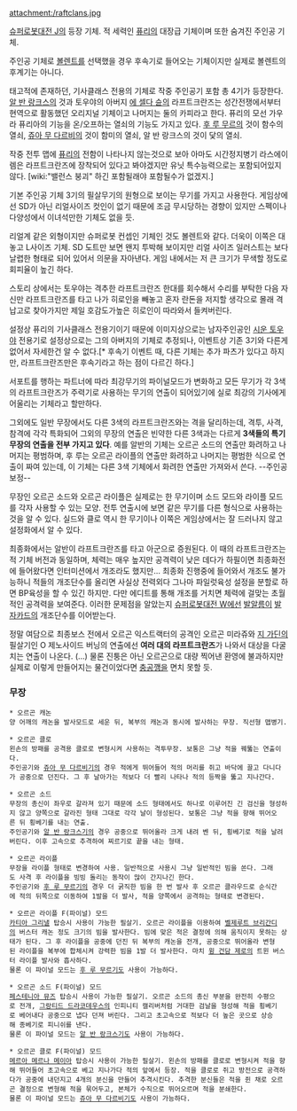 attachment:/raftclans.jpg 

[[슈퍼로봇대전 J]]의 등장 기체. 적 세력인 [[퓨리]]의 대장급 기체이며 또한 숨겨진 주인공 기체.

주인공 기체로 [[볼렌트]]를 선택했을 경우 후속기로 들어오는 기체이지만 실제로 볼렌트의 후계기는 아니다.

태고적에 존재하던, 기사클래스 전용의 기체로 작중 주인공기 포함 총 4기가 등장한다.
[[알 반 랑크스]]의 것과 토우야의 아버지 [[에 셀다 슌]]의 라프트크란즈는 성간전쟁에서부터 현역으로 활동했던 오리지널 기체이고 나머지는 둘의 카피라고 한다. 퓨리의 모선 가우 라 퓨리아의 기능을 온/오프하는 열쇠의 기능도 가지고 있다. [[후 루 무르]]의 것이 함수의 열쇠, [[쥬아 무 다르비]]의 것이 함미의 열쇠, 알 반 랑크스의 것이 닻의 열쇠. 

작중 전투 맵에 [[퓨리]]의 전함이 나타나지 않는것으로 보아 아마도 시간정지병기 라스에이렘은 라프트크란즈에 장착되어 있다고 봐야겠지만 유닛 특수능력으로는 포함되어있지 않다. [wiki:"밸런스 붕괴" 하긴 포함될래야 포함될수가 없겠지.] 

기본 주인공 기체 3기의 필살무기의 원형으로 보이는 무기를 가지고 사용한다. 게임상에선 SD가 아닌 리얼사이즈 컷인이 없기 때문에 조금 무시당하는 경향이 있지만 스펙이나 다양성에서 이녀석만한 기체도 없을 듯.

리얼계 같은 외형이지만 슈퍼로봇 컨셉인 기체인 것도 볼렌트와 같다. 더욱이 이쪽은 대놓고 L사이즈 기체. SD 도트만 보면 왠지 투박해 보이지만 리얼 사이즈 일러스트는 보다 날렵한 형태로 되어 있어서 의문을 자아낸다. 게임 내에서는 저 큰 크기가 무색할 정도로 회피율이 높긴 하다. 

스토리 상에서는 토우야는 격추한 라프트크란즈 한대를 회수해서 수리를 부탁한 다음 자신만 라프트크란즈를 타고 나가 히로인을 빼놓고 혼자 란돈을 저지할 생각으로 몰래 격납고로 찾아가지만 제일 호감도가높은 히로인이 따라와서 들켜버린다.

설정상 퓨리의 기사클래스 전용기이기 때문에 이미지상으로는 남자주인공인 [[시운 토우야]] 전용기로 설정상으로는 그의 아버지의 기체로 추정되나, 이벤트상 기존 3기와 다른게 없어서 자세한건 알 수 없다.[* 후속기 이벤트 때, 다른 기체는 추가 파츠가 있다고 하지만, 라프트크란즈만은 후속기라고 하는 점이 다르긴 하다.]

서포트를 행하는 파트너에 따라 최강무기의 파이널모드가 변화하고 모든 무기가 각 3색의 라프트크란즈가 주력기로 사용하는 무기의 연출이 되어있기에 실로 최강의 기사에게 어울리는 기체라고 할만하다.

그외에도 일반 무장에서도 다른 3색의 라프트크란즈와는 격을 달리하는데, 격투, 사격, 참격에 각각 특화되어 그외의 무장의 연출은 빈약한 다른 3색과는 다르게 '''3색들의 특기 무장의 연출을 전부 가지고 있다'''. 예를 알반의 기체는 오르곤 소드의 연출만 화려하고 나머지는 평범하며, 후 루는 오르곤 라이플의 연출만 화려하고 나머지는 평범한 식으로 연출이 짜여 있는데, 이 기체는 다른 3색 기체에서 화려한 연출만 가져와서 쓴다. --주인공 보정--

무장인 오르곤 소드와 오르곤 라이플은 실제로는 한 무기이며 소드 모드와 라이플 모드를 각자 사용할 수 있는 모양. 전투 연출시에 보면 같은 무기를 다른 형식으로 사용하는 것을 알 수 있다. 실드와 클로 역시 한 무기이나 이쪽은 게임상에서는 잘 드러나지 않고 설정화에서 알 수 있다.

최종화에서는 알반이 라프트크란즈를 타고 아군으로 증원된다. 이 때의 라프트크란즈는 적 기체 버전과 동일하며, 체력는 매우 높지만 공격력이 낮은 데다가 하필이면 최종화전에 들어왔다면 인터미션에서 개조라도 했지만... 최종화 진행중에 들어와서 개조도 불가능하니 적들의 개조단수를 올리면 사실상 전력외다 그나마  파일럿육성 설정을 분할로 하면 BP육성을 할 수 있긴 하지만. 다만 에디트를 통해 개조를 거치면 체력에 걸맞는 초월적인 공격력을 보여준다. 이러한 문제점을 알았는지 [[슈퍼로봇대전 W]]에선 [[발알름]]이 [[발자카드]]의 개조단수를 이어받는다.

정말 여담으로 최종보스 전에서 오르곤 익스트랙터의 공격인 오르곤 미라쥬와 [[지 가딘]]의 필살기인 O 제노사이드 버닝의 연출에선 '''여러 대의 라프트크란즈'''가 나와서 대상을 다굴치는 연출이 나온다. (...) 물론 진퉁은 아닌 오르곤으로 대량 찍어낸 환영에 불과하지만 실제로 이렇게 만들어지는 물건이었다면 [[충공깽]]을 면치 못할 듯.

=== 무장 ===
 * 오르곤 캐논
 양 어깨의 캐논을 발사모드로 세운 뒤, 복부의 캐논과 동시에 발사하는 무장. 직선형 맵병기.

 * 오르곤 클로
 왼손의 방패를 공격용 클로로 변형시켜 사용하는 격투무장. 보통은 그냥 적을 꿰뚫는 연출이다.
 주인공기와 [[쥬아 무 다르비]]기의 경우 적에게 뛰어들어 적의 머리를 쥐고 바닥에 끌고 다니다가 공중으로 던진다. 그 후 날아가는 적보다 더 빨리 나타나 적의 등짝을 뚫고 지나간다.

 * 오르곤 소드
 무장의 총신이 좌우로 갈라져 있기 때문에 소드 형태에서도 하나로 이루어진 긴 검신을 형성하지 않고 양쪽으로 갈라진 형태 그대로 각각 날이 형성된다. 보통은 그냥 적을 향해 뛰어오른 뒤 횡베기를 내는 연출.
 주인공기와 [[알 반 랑크스]]기의 경우 공중으로 뛰어올라 크게 내려 벤 뒤, 횡베기로 적을 날려버린다. 이후 고속으로 추격하여 찌르기로 끝을 내는 형태.

 * 오르곤 라이플
 무장을 라이플 형태로 변경하여 사용. 일반적으로 사용시 그냥 일반적인 빔을 쏜다. 그래도 사격 후 라이플을 빙빙 돌리는 동작이 많이 간지나긴 한다.
 주인공기와 [[후 루 무르]]기의 경우 더 굵직한 빔을 한 번 발사 후 오르곤 클라우드로 순식간에 적의 뒤쪽으로 이동하여 1발을 더 발사, 적을 양쪽에서 공격하는 형태로 변경된다.

 * 오르곤 라이플 F(파이널) 모드
 [[카티아 그리낼]] 탑승시 사용이 가능한 필살기. 오르곤 라이플을 이용하여 [[벨제루트 브리간디]]의 버스터 캐논 정도 크기의 빔을 발사한다. 빔에 맞은 적은 결정에 의해 움직이지 못하는 상태가 된다. 그 후 라이플을 공중에 던진 뒤 복부의 캐논을 전개, 공중으로 뛰어올라 변형된 라이플을 복부에 합체시켜 강력한 빔을 1발 더 발사한다. 마치 [[윙 건담 제로]]의 트윈 버스터 라이플 발사와 흡사하다.
 물론 이 파이널 모드는 [[후 루 무르]]기도 사용이 가능하다.

 * 오르곤 소드 F(파이널) 모드
 [[페스테니아 뮤즈]] 탑승시 사용이 가능한 필살기. 오르곤 소드의 총신 부분을 완전히 수평으로 전개, [[그랑티드 드라코데우스]]의 인피니티 캘리버처럼 거대한 검날을 형성해 적을 횡베기로 베어내다 공중으로 냅다 던져 버린다. 그리고 초고속으로 적보다 더 높은 곳으로 상승해 종베기로 피니쉬를 낸다.
 물론 이 파이널 모드는 [[알 반 랑크스]]기도 사용이 가능하다.

 * 오르곤 클로 F(파이널) 모드
 [[메르아 메르나 메이아]] 탑승시 사용이 가능한 필살기. 왼손의 방패를 클로로 변형시켜 적을 향해 뛰어들어 초고속으로 베고 지나가다 적의 앞에서 등장. 적을 클로로 쥐고 방전으로 공격하다가 공중에 내던지고 4개의 분신을 만들어 추격시킨다. 추격한 분신들은 적을 쥔 채로 오르곤 결정으로 변형해 적을 묶어두고, 본체가 수직으로 뛰어오르며 적을 분쇄한다.
 물론 이 파이널 모드는 [[쥬아 무 다르비]]기도 사용이 가능하다.
